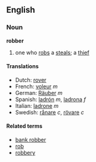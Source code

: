 ==English==
===Noun===
'''robber'''

# one who [[robs]] a [[steals]]; a [[thief]]

====Translations====
*Dutch: [[rover]]
*French: [[voleur]] ''m''
*German: [[Räuber]] ''m''
*Spanish: [[ladrón]] ''m'', [[ladrona]] ''f''
*Italian: [[ladrone]] ''m''
*Swedish: [[rånare]] ''c'', [[rövare]] ''c''

====Related terms====
*[[bank robber]]
*[[rob]]
*[[robbery]]